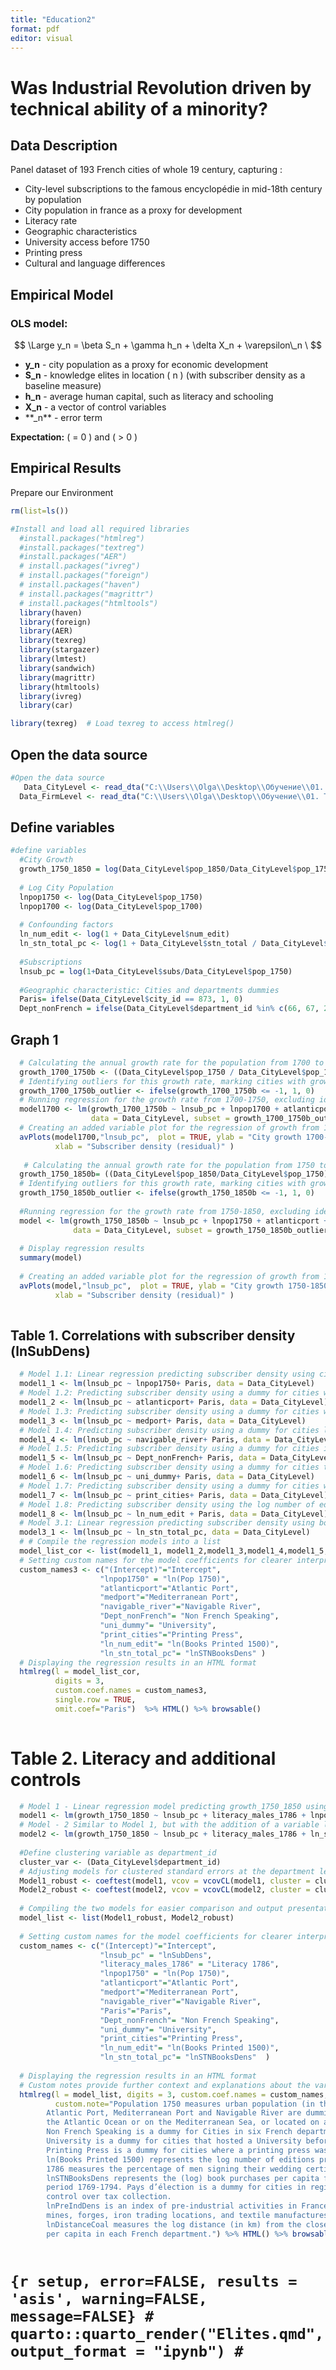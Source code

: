 ```yaml
---
title: "Education2"
format: pdf
editor: visual
---
```


# Was Industrial Revolution driven by technical ability of a minority?

## Data Description

Panel dataset of 193 French cities of whole 19 century, capturing :

-   City-level subscriptions to the famous encyclopédie in mid-18th century by population
-   City population in france as a proxy for development
-   Literacy rate
-   Geographic characteristics
-   University access before 1750
-   Printing press
-   Cultural and language differences

## Empirical Model

### OLS model:

$$
\Large   y_n = \beta S_n + \gamma h_n + \delta X_n + \varepsilon\_n \
$$

-   **y_n** - city population as a proxy for economic development\
-   **S_n** - knowledge elites in location ( n ) (with subscriber density as a baseline measure)\
-   **h_n** - average human capital, such as literacy and schooling\
-   **X_n** - a vector of control variables\
-   \*\*\varepsilon\_n\*\* - error term

**Expectation:** ( \gamma = 0 ) and ( \beta \> 0 )

## Empirical Results

Prepare our Environment

```r
rm(list=ls())

#Install and load all required libraries
  #install.packages("htmlreg")
  #install.packages("textreg")
  #install.packages("AER")
  # install.packages("ivreg")
  # install.packages("foreign")
  # install.packages("haven")
  # install.packages("magrittr")
  # install.packages("htmltools")
  library(haven)
  library(foreign)
  library(AER)
  library(texreg)
  library(stargazer)
  library(lmtest)
  library(sandwich)
  library(magrittr)
  library(htmltools)
  library(ivreg)
  library(car)


```

```r
library(texreg)  # Load texreg to access htmlreg()
```

## Open the data source
```r
#Open the data source
   Data_CityLevel <- read_dta("C:\\Users\\Olga\\Desktop\\Обучение\\01. Thesis\\0. my R projects\\1. Seminar Econometrics\\1. Second article\\HumanCapInd_QJE_Replicate (1)\\Data_CityLevel_ReplicationQJE.dta")
  Data_FirmLevel <- read_dta("C:\\Users\\Olga\\Desktop\\Обучение\\01. Thesis\\0. my R projects\\1. Seminar Econometrics\\1. Second article\\HumanCapInd_QJE_Replicate (1)\\Data_FirmLevel_ReplicationQJE.dta")
```

## Define variables

```r
#define variables
  #City Growth
  growth_1750_1850 = log(Data_CityLevel$pop_1850/Data_CityLevel$pop_1750)
  
  # Log City Population
  lnpop1750 <- log(Data_CityLevel$pop_1750)
  lnpop1700 <- log(Data_CityLevel$pop_1700)
  
  # Confounding factors
  ln_num_edit <- log(1 + Data_CityLevel$num_edit)
  ln_stn_total_pc <- log(1 + Data_CityLevel$stn_total / Data_CityLevel$pop_1750)
  
  #Subscriptions
  lnsub_pc = log(1+Data_CityLevel$subs/Data_CityLevel$pop_1750)
  
  #Geographic characteristic: Cities and departments dummies
  Paris= ifelse(Data_CityLevel$city_id == 873, 1, 0)
  Dept_nonFrench = ifelse(Data_CityLevel$department_id %in% c(66, 67, 28, 19, 65, 63), 1, 0)

```

## Graph 1 
```r
  # Calculating the annual growth rate for the population from 1700 to 1750
  growth_1700_1750b <- ((Data_CityLevel$pop_1750 / Data_CityLevel$pop_1700)^(1/50) - 1) * 100
  # Identifying outliers for this growth rate, marking cities with growth rates less than or equal to -1% as outliers
  growth_1700_1750b_outlier <- ifelse(growth_1700_1750b <= -1, 1, 0)
  # Running regression for the growth rate from 1700-1750, excluding identified outliers
  model1700 <- lm(growth_1700_1750b ~ lnsub_pc + lnpop1700 + atlanticport + medport + navigable_river + uni_dummy + Paris + Dept_nonFrench + print_cities + ln_num_edit, 
                  data = Data_CityLevel, subset = growth_1700_1750b_outlier != 1)
  # Creating an added variable plot for the regression of growth from 1700-1750 against the subscriber density (residual)
  avPlots(model1700,"lnsub_pc",  plot = TRUE, ylab = "City growth 1700-1750", 
          xlab = "Subscriber density (residual)" )
  
   # Calculating the annual growth rate for the population from 1750 to 1850
  growth_1750_1850b= ((Data_CityLevel$pop_1850/Data_CityLevel$pop_1750)^(1/100)-1)*100
  # Identifying outliers for this growth rate, marking cities with growth rates less than or equal to -1% as outliers
  growth_1750_1850b_outlier <- ifelse(growth_1750_1850b <= -1, 1, 0)
  
  #Running regression for the growth rate from 1750-1850, excluding identified outliers
  model <- lm(growth_1750_1850b ~ lnsub_pc + lnpop1750 + atlanticport + medport + navigable_river + uni_dummy + Paris + Dept_nonFrench + print_cities + ln_num_edit, 
              data = Data_CityLevel, subset = growth_1750_1850b_outlier != 1)
  
  # Display regression results
  summary(model)
  
  # Creating an added variable plot for the regression of growth from 1750-1850 against the subscriber density (residual)
  avPlots(model,"lnsub_pc",  plot = TRUE, ylab = "City growth 1750-1850", 
          xlab = "Subscriber density (residual)" )
  
```


## Table 1. Correlations with subscriber density (lnSubDens)

```r

  # Model 1.1: Linear regression predicting subscriber density using city population in 1750 and a dummy for Paris
  model1_1 <- lm(lnsub_pc ~ lnpop1750+ Paris, data = Data_CityLevel)
  # Model 1.2: Predicting subscriber density using a dummy for cities with Atlantic ports and a dummy for Paris
  model1_2 <- lm(lnsub_pc ~ atlanticport+ Paris, data = Data_CityLevel)
  # Model 1.3: Predicting subscriber density using a dummy for cities with Mediterranean ports and a dummy for Paris
  model1_3 <- lm(lnsub_pc ~ medport+ Paris, data = Data_CityLevel)
  # Model 1.4: Predicting subscriber density using a dummy for cities located on a navigable river and a dummy for Paris
  model1_4 <- lm(lnsub_pc ~ navigable_river+ Paris, data = Data_CityLevel)
  # Model 1.5: Predicting subscriber density using a dummy for cities in non-French speaking departments and a dummy for Paris
  model1_5 <- lm(lnsub_pc ~ Dept_nonFrench+ Paris, data = Data_CityLevel)
  # Model 1.6: Predicting subscriber density using a dummy for cities that hosted a university before 1750 and a dummy for Paris
  model1_6 <- lm(lnsub_pc ~ uni_dummy+ Paris, data = Data_CityLevel)
  # Model 1.7: Predicting subscriber density using a dummy for cities where a printing press was established before 1500 and a dummy for Paris
  model1_7 <- lm(lnsub_pc ~ print_cities+ Paris, data = Data_CityLevel)
  # Model 1.8: Predicting subscriber density using the log number of editions printed before 1501 and a dummy for Paris
  model1_8 <- lm(lnsub_pc ~ ln_num_edit + Paris, data = Data_CityLevel)
  # Model 3.1: Linear regression predicting subscriber density using book purchases per capita from the Swiss publishing house
  model3_1 <- lm(lnsub_pc ~ ln_stn_total_pc, data = Data_CityLevel)
  # # Compile the regression models into a list
  model_list_cor <- list(model1_1, model1_2,model1_3,model1_4,model1_5,model1_6,model1_7,model1_8,model3_1)
  # Setting custom names for the model coefficients for clearer interpretation in the output
  custom_names3 <- c("(Intercept)"="Intercept",
                    "lnpop1750" = "ln(Pop 1750)",
                    "atlanticport"="Atlantic Port",
                    "medport"="Mediterranean Port",
                    "navigable_river"="Navigable River",
                    "Dept_nonFrench"= "Non French Speaking",
                    "uni_dummy"= "University",
                    "print_cities"="Printing Press",
                    "ln_num_edit"= "ln(Books Printed 1500)",
                    "ln_stn_total_pc"= "lnSTNBooksDens" )
  # Displaying the regression results in an HTML format 
  htmlreg(l = model_list_cor, 
          digits = 3, 
          custom.coef.names = custom_names3, 
          single.row = TRUE,
          omit.coef="Paris")  %>% HTML() %>% browsable()
  
```

# Table 2. Literacy and additional controls

```r
  
  # Model 1 - Linear regression model predicting growth_1750_1850 using various city-level characteristics
  model1 <- lm(growth_1750_1850 ~ lnsub_pc + literacy_males_1786 + lnpop1750+ atlanticport + medport + navigable_river + Paris + Dept_nonFrench + uni_dummy + print_cities + ln_num_edit , data = Data_CityLevel, weights = Data_CityLevel$pop_1750)
  # Model - 2 Similar to Model 1, but with the addition of a variable ln_stn_total_pc representing book purchases per capita
  model2 <- lm(growth_1750_1850 ~ lnsub_pc + literacy_males_1786 + ln_stn_total_pc + atlanticport + medport + navigable_river + Paris + Dept_nonFrench + uni_dummy + print_cities + ln_num_edit + lnpop1750, data = Data_CityLevel, weights = Data_CityLevel$pop_1750)
  
  #Define clustering variable as department_id 
  cluster_var <- (Data_CityLevel$department_id) 
  # Adjusting models for clustered standard errors at the department level 
  Model1_robust <- coeftest(model1, vcov = vcovCL(model1, cluster = cluster_var))
  Model2_robust <- coeftest(model2, vcov = vcovCL(model2, cluster = cluster_var))
  
  # Compiling the two models for easier comparison and output presentation
  model_list <- list(Model1_robust, Model2_robust)
  
  # Setting custom names for the model coefficients for clearer interpretation in the output
  custom_names <- c("(Intercept)"="Intercept",
                    "lnsub_pc" = "lnSubDens",
                    "literacy_males_1786" = "Literacy 1786",
                    "lnpop1750" = "ln(Pop 1750)",
                    "atlanticport"="Atlantic Port",
                    "medport"="Mediterranean Port",
                    "navigable_river"="Navigable River",
                    "Paris"="Paris",
                    "Dept_nonFrench"= "Non French Speaking",
                    "uni_dummy"= "University",
                    "print_cities"="Printing Press",
                    "ln_num_edit"= "ln(Books Printed 1500)",
                    "ln_stn_total_pc"= "lnSTNBooksDens"  )
  
  # Displaying the regression results in an HTML format 
  # Custom notes provide further context and explanations about the variables used
  htmlreg(l = model_list, digits = 3, custom.coef.names = custom_names, single.row = TRUE,
          custom.note="Population 1750 measures urban population (in thousands) for the cities in our sample. 
        Atlantic Port, Mediterranean Port and Navigable River are dummies for cities with ports on
        the Atlantic Ocean or on the Mediterranean Sea, or located on a navigable river. 
        Non French Speaking is a dummy for Cities in six French departments that spoke a language other than French in the 18th century. 
        University is a dummy for cities that hosted a University before 1750. 
        Printing Press is a dummy for cities where a printing press was established before 1500. 
        ln(Books Printed 1500) represents the log number of editions printed before 1501. Literacy in 1686 and
        1786 measures the percentage of men signing their wedding certificate in the respective year. 
        lnSTNBooksDens represents the (log) book purchases per capita from the Swiss publishing house Société Typographique de Neuchâtel (STN) over the
        period 1769-1794. Pays d’élection is a dummy for cities in regions where the French king exerted particularly strong
        control over tax collection. 
        lnPreIndDens is an index of pre-industrial activities in France that includes the number of
        mines, forges, iron trading locations, and textile manufactures before 1500. 
        lnDistanceCoal measures the log distance (in km) from the closest coal field mined in the 19th century. lnNoblesDens reflects the (log) number of noble families
        per capita in each French department.") %>% HTML() %>% browsable()
  
```

# ```{r setup, error=FALSE, results = 'asis', warning=FALSE, message=FALSE}
# quarto::quarto_render("Elites.qmd", output_format = "ipynb")
# ```